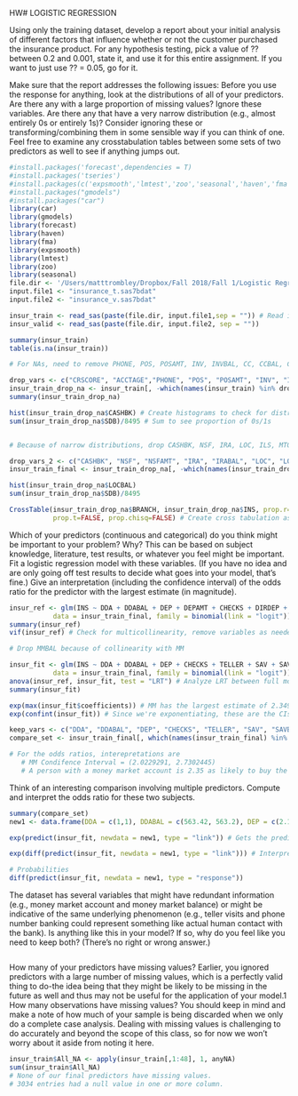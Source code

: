 HW# LOGISTIC REGRESSION

Using only the training dataset, develop a report about your initial analysis of different factors that
influence whether or not the customer purchased the insurance product. For any hypothesis testing, pick
a value of ?? between 0.2 and 0.001, state it, and use it for this entire assignment. If you want to just use
?? = 0.05, go for it.

Make sure that the report addresses the following issues:
Before you use the response for anything, look at the distributions of all of your predictors.
Are there any with a large proportion of missing values? Ignore these variables. Are there any that
have a very narrow distribution (e.g., almost entirely 0s or entirely 1s)? Consider ignoring these or
transforming/combining them in some sensible way if you can think of one. Feel free to examine any
crosstabulation tables between some sets of two predictors as well to see if anything jumps out.

```r

#install.packages('forecast',dependencies = T)
#install.packages('tseries')
#install.packages(c('expsmooth','lmtest','zoo','seasonal','haven','fma'))
#install.packages("gmodels")
#install.packages("car")
library(car)
library(gmodels)
library(forecast)
library(haven)
library(fma)
library(expsmooth)
library(lmtest)
library(zoo)
library(seasonal)
file.dir <- '/Users/matttrombley/Dropbox/Fall 2018/Fall 1/Logistic Regression/HW1/' # Replace with path to your file
input.file1 <- "insurance_t.sas7bdat"
input.file2 <- "insurance_v.sas7bdat"

insur_train <- read_sas(paste(file.dir, input.file1,sep = "")) # Read in training set
insur_valid <- read_sas(paste(file.dir, input.file2, sep = ""))

summary(insur_train)
table(is.na(insur_train))

# For NAs, need to remove PHONE, POS, POSAMT, INV, INVBAL, CC, CCBAL, CCPURC, INCOME, HMOWN, LORES, HMVAL, AGE

drop_vars <- c("CRSCORE", "ACCTAGE","PHONE", "POS", "POSAMT", "INV", "INVBAL", "CC", "CCBAL", "CCPURC", "INCOME", "HMOWN", "LORES", "HMVAL", "AGE")
insur_train_drop_na <- insur_train[, -which(names(insur_train) %in% drop_vars)] # Drops variables with names matching the above variable
summary(insur_train_drop_na)

hist(insur_train_drop_na$CASHBK) # Create histograms to check for distribution of values
sum(insur_train_drop_na$SDB)/8495 # Sum to see proportion of 0s/1s


# Because of narrow distributions, drop CASHBK, NSF, IRA, LOC, ILS, MTG, MOVED, INAREA, SDB and also corresponding variables NSFAMT, IRABAL, LOCBAL, ILSBAL, MTGBAL 

drop_vars_2 <- c("CASHBK", "NSF", "NSFAMT", "IRA", "IRABAL", "LOC", "LOCBAL", "ILS", "ILSBAL", "MTG", "MTGBAL","MOVED", "INAREA", "SDB")
insur_train_final <- insur_train_drop_na[, -which(names(insur_train_drop_na) %in% drop_vars_2)]

hist(insur_train_drop_na$LOCBAL)
sum(insur_train_drop_na$SDB)/8495

CrossTable(insur_train_drop_na$BRANCH, insur_train_drop_na$INS, prop.r=FALSE, prop.c=TRUE,
           prop.t=FALSE, prop.chisq=FALSE) # Create cross tabulation as necessary

```

Which of your predictors (continuous and categorical) do you think might be important to your problem?
Why? This can be based on subject knowledge, literature, test results, or whatever you feel might be
important. Fit a logistic regression model with these variables. (If you have no idea and are only going
off test results to decide what goes into your model, that's fine.) Give an interpretation (including the
confidence interval) of the odds ratio for the predictor with the largest estimate (in magnitude).

```r

insur_ref <- glm(INS ~ DDA + DDABAL + DEP + DEPAMT + CHECKS + DIRDEP + TELLER + SAV + SAVBAL + ATM + ATMAMT + CD + CDBAL + MM + MMCRED,
           data = insur_train_final, family = binomial(link = "logit")) # Create the reference model with all variables left excluding branch location and urban/suburban based on group discussion
summary(insur_ref)
vif(insur_ref) # Check for multicollinearity, remove variables as needed

# Drop MMBAL because of collinearity with MM

insur_fit <- glm(INS ~ DDA + DDABAL + DEP + CHECKS + TELLER + SAV + SAVBAL + ATMAMT + CD + CDBAL + MM,
           data = insur_train_final, family = binomial(link = "logit")) # Create model using backwards selection and test to see which variables need to be removed
anova(insur_ref, insur_fit, test = "LRT") # Analyze LRT between full model and newly fit model
summary(insur_fit)

exp(max(insur_fit$coefficients)) # MM has the largest estimate of 2.349813
exp(confint(insur_fit)) # Since we're exponentiating, these are the CIs 

keep_vars <- c("DDA", "DDABAL", "DEP", "CHECKS", "TELLER", "SAV", "SAVBAL", "ATMAMT", "CD", "CDBAL", "MM","INS")
compare_set <- insur_train_final[, which(names(insur_train_final) %in% keep_vars)] # Create final set with variables in the last model to use to create new test cases

# For the odds ratios, interepretations are 
   # MM Condifence Interval = (2.0229291, 2.7302445)
   # A person with a money market account is 2.35 as likely to buy the insurance product as someone who does not have a money market account. 
```

Think of an interesting comparison involving multiple predictors. Compute and interpret the odds ratio
for these two subjects.

```r

summary(compare_set)
new1 <- data.frame(DDA = c(1,1), DDABAL = c(563.42, 563.2), DEP = c(2.131,2.131), CHECKS = c(2,2), TELLER = c(0,0), SAV = c(0,0), SAVBAL = c(0,0),ATMAMT = c(119.9,119.9),CD=c(0,1),CDBAL=c(0,20000),MM=c(0,1))

exp(predict(insur_fit, newdata = new1, type = "link")) # Gets the prediction for each individual new test case.

exp(diff(predict(insur_fit, newdata = new1, type = "link"))) # Interpretation of test cases - An average person is 6.86 times less likely to have an annuity than someone who is average except for having a CD with balance $20,000 and an MM.

# Probabilities
diff(predict(insur_fit, newdata = new1, type = "response"))

```

The dataset has several variables that might have redundant information (e.g., money market account
and money market balance) or might be indicative of the same underlying phenomenon (e.g., teller
visits and phone number banking could represent something like actual human contact with the bank).
Is anything like this in your model? If so, why do you feel like you need to keep both? (There's no
right or wrong answer.)

```r



```

How many of your predictors have missing values? Earlier, you ignored predictors with a large number
of missing values, which is a perfectly valid thing to do-the idea being that they might be likely to
be missing in the future as well and thus may not be useful for the application of your model.1 How
many observations have missing values? You should keep in mind and make a note of how much of
your sample is being discarded when we only do a complete case analysis. Dealing with missing values
is challenging to do accurately and beyond the scope of this class, so for now we won't worry about it
aside from noting it here.

```r

insur_train$All_NA <- apply(insur_train[,1:48], 1, anyNA)
sum(insur_train$All_NA)
# None of our final predictors have missing values. 
# 3034 entries had a null value in one or more column. 

```
